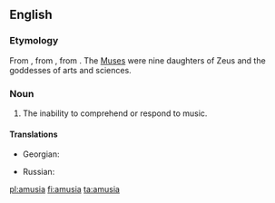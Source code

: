 ==English==

===Etymology===
From {{etyl|LL.}}, from {{etyl|grc}} {{term|lang=grc|ἀμουσία||tr=amousia|without harmony}}, from {{term|lang=grc|ἄμουσος||tr=amousos|without song}}. The [[Muse]]s were nine daughters of Zeus and the goddesses of arts and sciences.

===Noun===
{{en-noun}}

# The inability to comprehend or respond to music.

====Translations====
{{trans-top|the inability to comprehend or respond to music}}
* Georgian: {{t-|ka|ამუზია|sc=Geor|tr=amuzia}}
{{trans-mid}}
* Russian: {{t-|ru|амузия|f|sc=Geor}}
{{trans-bottom}}

[[pl:amusia]]
[[fi:amusia]]
[[ta:amusia]]